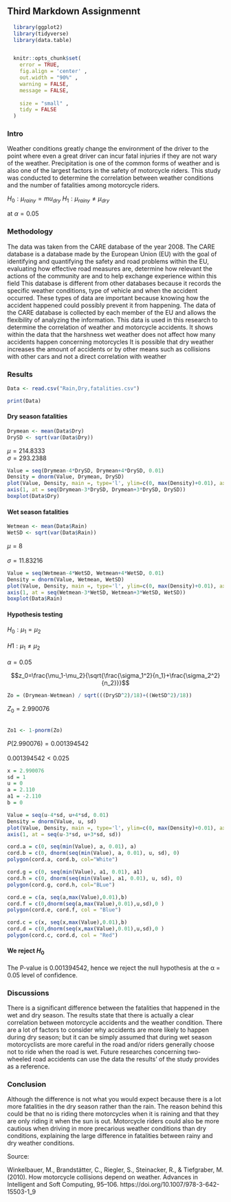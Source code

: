 ## Third Markdown Assignmennt
```r

  library(ggplot2)
  library(tidyverse)
  library(data.table)


  knitr::opts_chunk$set(
    error = TRUE,
    fig.align = 'center' ,
    out.width = "90%" ,
    warning = FALSE,
    message = FALSE,
    
    size = "small" ,
    tidy = FALSE
  )
```


### Intro

  Weather conditions greatly change the environment of the driver to the point where even a great driver can incur fatal injuries if they are not wary of the weather. Precipitation is one of the common forms of weather and is also one of the largest factors in the safety of motorcycle riders. This study was conducted to determine the correlation between weather conditions and the number of fatalities among motorcycle riders. 

$H_0: \mu_{rainy}=mu_{dry}$
$H_1: \mu_{rainy}\neq\mu_{dry}$

at $\alpha=0.05$



### Methodology
The data was taken from the CARE database of the year 2008. The CARE database is a database made by the European Union (EU) with the goal of identifying and quantifying the safety and road problems within the EU, evaluating how effective road measures are, determine how relevant the actions of the community are and to help exchange experience within this field
This database is different from other databases because it records the specific weather conditions, type of vehicle and when the accident occurred. 
These types of data are important because knowing how the accident happened could possibly prevent it from happening.
The data of the CARE database is collected by each member of the EU and allows the flexibility of analyzing the information.
This data is used in this research to determine the correlation of weather and motorcycle accidents.
It shows within the data that the harshness wet weather does not affect how many accidents happen concerning motorcycles
It is possible that dry weather increases the amount of accidents or by other means such as collisions with other cars and not a direct correlation with weather


### Results
```r
Data <- read.csv("Rain,Dry,fatalities.csv")

print(Data)
```
#### Dry season fatalities
```r
Drymean <- mean(Data$Dry)
DrySD <- sqrt(var(Data$Dry))

```
$\mu = 214.8333$  
$\sigma = 293.2388$
```r
Value = seq(Drymean-4*DrySD, Drymean+4*DrySD, 0.01)
Density = dnorm(Value, Drymean, DrySD)
plot(Value, Density, main =, type='l', ylim=c(0, max(Density)+0.01), axes=FALSE)
axis(1, at = seq(Drymean-3*DrySD, Drymean+3*DrySD, DrySD))
boxplot(Data$Dry)
```

#### Wet season fatalities
```r
Wetmean <- mean(Data$Rain)
WetSD <- sqrt(var(Data$Rain))

```
$\mu = 8$  
&nbsp;  
$\sigma = 11.83216$
```r
Value = seq(Wetmean-4*WetSD, Wetmean+4*WetSD, 0.01)
Density = dnorm(Value, Wetmean, WetSD)
plot(Value, Density, main =, type='l', ylim=c(0, max(Density)+0.01), axes=FALSE)
axis(1, at = seq(Wetmean-3*WetSD, Wetmean+3*WetSD, WetSD))
boxplot(Data$Rain)
```

#### Hypothesis testing
$H_0: μ_1 = μ_2$  
&nbsp;  
$H1: μ_1 ≠ μ_2$  
&nbsp;  
$α = 0.05$
    
$$z_0=\frac{\mu_1-\mu_2}{\sqrt{\frac{\sigma_1^2}{n_1}+\frac{\sigma_2^2}{n_2}}}$$
```r
Zo = (Drymean-Wetmean) / sqrt(((DrySD^2)/18)+((WetSD^2)/18))
```

$Z_0 = 2.990076$  
&nbsp;  
```r
Zo1 <- 1-pnorm(Zo)
```
$P(2.990076) = 0.001394542$  
&nbsp;  
$0.001394542 < 0.025$
```r
x = 2.990076
sd = 1
u = 0
a = 2.110
a1 = -2.110
b = 0

Value = seq(u-4*sd, u+4*sd, 0.01)
Density = dnorm(Value, u, sd)
plot(Value, Density, main =, type='l', ylim=c(0, max(Density)+0.01), axes=FALSE)
axis(1, at = seq(u-3*sd, u+3*sd, sd))

cord.a = c(0, seq(min(Value), a, 0.01), a)
cord.b = c(0, dnorm(seq(min(Value), a, 0.01), u, sd), 0)
polygon(cord.a, cord.b, col="White")

cord.g = c(0, seq(min(Value), a1, 0.01), a1)
cord.h = c(0, dnorm(seq(min(Value), a1, 0.01), u, sd), 0)
polygon(cord.g, cord.h, col="BLue")

cord.e = c(a, seq(a,max(Value),0.01),b)
cord.f = c(0,dnorm(seq(a,max(Value),0.01),u,sd),0 )
polygon(cord.e, cord.f, col = "Blue")

cord.c = c(x, seq(x,max(Value),0.01),b)
cord.d = c(0,dnorm(seq(x,max(Value),0.01),u,sd),0 )
polygon(cord.c, cord.d, col = "Red")


```


#### We reject $H_0$

The P-value is 0.001394542, hence we reject the null hypothesis at the α = 0.05 level of confidence.

### Discussions

There is a significant difference between the fatalities that happened in the wet and dry season. The results state that there is actually a clear correlation between motorcycle accidents and the weather condition. There are a lot of factors to consider why accidents are more likely to happen during dry season; but it can be simply assumed that during wet season motorcyclists are more careful in the road and/or riders generally choose not to ride when the road is wet. Future researches concerning two-wheeled road accidents can use the data the results' of the study provides as a reference.


### Conclusion

Although the difference is not what you would expect because there is a lot more fatalities in the dry season rather than the rain. The reason behind this could be that no is riding there motorcycles when it is raining and that they are only riding it when the sun is out. Motorcycle riders could also be more cautious when driving in more precarious weather conditions than dry conditions, explaining the large difference in fatalities between rainy and dry weather conditions.


Source:

Winkelbauer, M., Brandstätter, C., Riegler, S., Steinacker, R., &amp; Tiefgraber, M. (2010). How motorcycle collisions depend on weather. Advances in Intelligent and Soft Computing, 95–106. https://doi.org/10.1007/978-3-642-15503-1_9 

